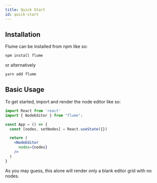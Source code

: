 ```yaml
---
title: Quick Start
id: quick-start
---
```


## Installation

Flume can be installed from npm like so:

```bash
npm install flume
```

or alternatively

```bash
yarn add flume
```

## Basic Usage

To get started, import and render the node editor like so:

```jsx
import React from 'react'
import { NodeEditor } from "flume";

const App = () => {
  const [nodes, setNodes] = React.useState({})

  return (
    <NodeEditor
      nodes={nodes}
    />
  )
}
```

As you may guess, this alone will render only a blank editor grid with no nodes.
